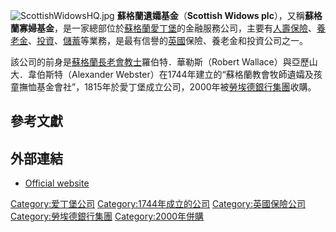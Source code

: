 {{Infobox company|
  company_name   = Scottish Widows plc |
  company_logo   =|
  company_type   = [[子公司|子公司]] |
  founded        = {{start date and age|1744}}|
  parent         = [[勞埃德銀行集團|勞埃德銀行集團]]  |
  location       = {{UK}}[[蘇格蘭|蘇格蘭]][[愛丁堡|愛丁堡]]|
  key_people     = Lord Blackwell（董事長）|
  num_employees  = 3,500（2011）<ref>[http://www.scottishwidows.co.uk/about_us/who_we_are/our_brand.html Scottish Widows staff]</ref>|
  industry       = [[金融服務|金融服務]]|
  products       = [[人壽保險|人壽保險]]<br />[[養老金|養老金]]<br />[[投資|投資]]<br />[[儲蓄|儲蓄]]|
  homepage       = {{url|www.scottishwidows.co.uk}}
}}
[[File:ScottishWidowsHQ.jpg|thumb]]
'''蘇格蘭遺孀基金'''（'''Scottish Widows plc'''），又稱'''蘇格蘭寡婦基金'''，是一家總部位於[[蘇格蘭|蘇格蘭]][[愛丁堡|愛丁堡]]的金融服務公司，主要有[[人壽保險|人壽保險]]、[[養老金|養老金]]、[[投資|投資]]、[[儲蓄|儲蓄]]等業務，是最有信譽的[[英國|英國]]保險、養老金和投資公司之一。

該公司的前身是[[蘇格蘭長老會|蘇格蘭長老會]][[教士|教士]]羅伯特．華勒斯（Robert Wallace）與亞歷山大．韋伯斯特（Alexander Webster）在1744年建立的“蘇格蘭教會牧師遺孀及孩童撫恤基金會社”，1815年於愛丁堡成立公司，2000年被[[勞埃德銀行集團|勞埃德銀行集團]]收購。

==參考文獻==
{{Reflist}}

==外部連結==
*[http://www.scottishwidows.co.uk Official website]{{Wayback|url=http://www.scottishwidows.co.uk/ |date=19981201183117 }}

{{Coord|55|56|42.11|N|3|12|27.82|W|display=title}}
{{Lloyds Banking Group}}
{{主要保险公司}}
{{Authority control}}
[[Category:爱丁堡公司|Category:爱丁堡公司]]
[[Category:1744年成立的公司|Category:1744年成立的公司]]
[[Category:英國保險公司|Category:英國保險公司]]
[[Category:勞埃德銀行集團|Category:勞埃德銀行集團]]
[[Category:2000年併購|Category:2000年併購]]